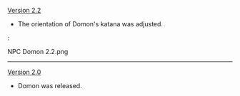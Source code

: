 {{Change History/Header}}
[[Version 2.2]]
* The orientation of Domon's katana was adjusted.
:<gallery>
NPC Domon 2.2.png
</gallery>
----
[[Version 2.0]]
* Domon was released.